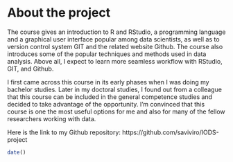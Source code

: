 
# About the project

The course gives an introduction to R and RStudio, a programming language and a graphical user interface popular among data scientists, as well as to version control system GIT and the related website Github. The course also introduces some of the popular techniques and methods used in data analysis. Above all, I expect to learn more seamless workflow with RStudio, GIT, and Github. 

I first came across this course in its early phases when I was doing my bachelor studies. Later in my doctoral studies, I found out from a colleague that this course can be included in the general competence studies and decided to take advantage of the opportunity. I'm convinced that this course is one the most useful options for me and also for many of the fellow researchers working with data.

Here is the link to my Github repository: https://github.com/saviviro/IODS-project

```r
date()
```



